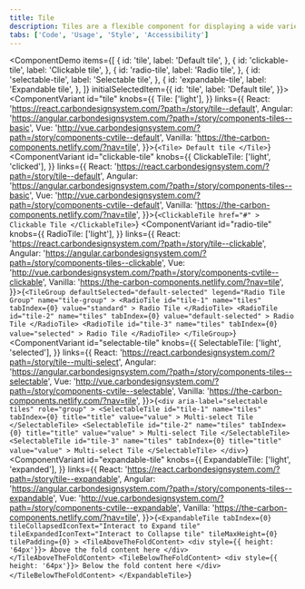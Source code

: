 ```yaml
---
title: Tile
description: Tiles are a flexible component for displaying a wide variety of content, including informational, getting started, how-to, next steps, and more.
tabs: ['Code', 'Usage', 'Style', 'Accessibility']
---
```


<ComponentDemo
  items={[
    {
      id: 'tile',
      label: 'Default tile',
    },
    {
      id: 'clickable-tile',
      label: 'Clickable tile',
    },
    {
      id: 'radio-tile',
      label: 'Radio tile',
    },
    {
      id: 'selectable-tile',
      label: 'Selectable tile',
    },
    {
      id: 'expandable-tile',
      label: 'Expandable tile',
    },
  ]}
  initialSelectedItem={{
    id: 'tile',
    label: 'Default tile',
  }}>
  <ComponentVariant
    id="tile"
    knobs={{
      Tile: ['light'],
    }}
    links={{
      React: 'https://react.carbondesignsystem.com/?path=/story/tile--default',
      Angular:
        'https://angular.carbondesignsystem.com/?path=/story/components-tiles--basic',
      Vue:
        'http://vue.carbondesignsystem.com/?path=/story/components-cvtile--default',
      Vanilla: 'https://the-carbon-components.netlify.com/?nav=tile',
    }}>{`
    <Tile>
      Default tile
    </Tile>
  `}</ComponentVariant>
  <ComponentVariant
    id="clickable-tile"
    knobs={{
      ClickableTile: ['light', 'clicked'],
    }}
    links={{
      React: 'https://react.carbondesignsystem.com/?path=/story/tile--default',
      Angular:
        'https://angular.carbondesignsystem.com/?path=/story/components-tiles--basic',
      Vue:
        'http://vue.carbondesignsystem.com/?path=/story/components-cvtile--default',
      Vanilla: 'https://the-carbon-components.netlify.com/?nav=tile',
    }}>{`
    <ClickableTile
      href="#"
    >
      Clickable Tile
    </ClickableTile>
  `}</ComponentVariant>
  <ComponentVariant
    id="radio-tile"
    knobs={{
      RadioTile: ['light'],
    }}
    links={{
      React:
        'https://react.carbondesignsystem.com/?path=/story/tile--clickable',
      Angular:
        'https://angular.carbondesignsystem.com/?path=/story/components-tiles--clickable',
      Vue:
        'http://vue.carbondesignsystem.com/?path=/story/components-cvtile--clickable',
      Vanilla: 'https://the-carbon-components.netlify.com/?nav=tile',
    }}>{`
    <TileGroup
      defaultSelected="default-selected"
      legend="Radio Tile Group"
      name="tile-group"
    >
      <RadioTile
        id="tile-1"
        name="tiles"
        tabIndex={0}
        value="standard"
      >
        Radio Tile
      </RadioTile>
      <RadioTile
        id="tile-2"
        name="tiles"
        tabIndex={0}
        value="default-selected"
      >
        Radio Tile
      </RadioTile>
      <RadioTile
        id="tile-3"
        name="tiles"
        tabIndex={0}
        value="selected"
      >
        Radio Tile
      </RadioTile>
    </TileGroup>
  `}</ComponentVariant>
  <ComponentVariant
    id="selectable-tile"
    knobs={{
      SelectableTile: ['light', 'selected'],
    }}
    links={{
      React:
        'https://react.carbondesignsystem.com/?path=/story/tile--multi-select',
      Angular:
        'https://angular.carbondesignsystem.com/?path=/story/components-tiles--selectable',
      Vue:
        'http://vue.carbondesignsystem.com/?path=/story/components-cvtile--selectable',
      Vanilla: 'https://the-carbon-components.netlify.com/?nav=tile',
    }}>{`
    <div
      aria-label="selectable tiles"
      role="group"
    >
      <SelectableTile
        id="tile-1"
        name="tiles"
        tabIndex={0}
        title="title"
        value="value"
      >
        Multi-select Tile
      </SelectableTile>
      <SelectableTile
        id="tile-2"
        name="tiles"
        tabIndex={0}
        title="title"
        value="value"
      >
        Multi-select Tile
      </SelectableTile>
      <SelectableTile
        id="tile-3"
        name="tiles"
        tabIndex={0}
        title="title"
        value="value"
      >
        Multi-select Tile
      </SelectableTile>
    </div>
  `}</ComponentVariant>
  <ComponentVariant
    id="expandable-tile"
    knobs={{
      ExpandableTile: ['light', 'expanded'],
    }}
    links={{
      React:
        'https://react.carbondesignsystem.com/?path=/story/tile--expandable',
      Angular:
        'https://angular.carbondesignsystem.com/?path=/story/components-tiles--expandable',
      Vue:
        'http://vue.carbondesignsystem.com/?path=/story/components-cvtile--expandable',
      Vanilla: 'https://the-carbon-components.netlify.com/?nav=tile',
    }}>{`
    <ExpandableTile
      tabIndex={0}
      tileCollapsedIconText="Interact to Expand tile"
      tileExpandedIconText="Interact to Collapse tile"
      tileMaxHeight={0}
      tilePadding={0}
    >
      <TileAboveTheFoldContent>
        <div style={{ height: '64px'}}>
          Above the fold content here
        </div>
      </TileAboveTheFoldContent>
      <TileBelowTheFoldContent>
        <div style={{ height: '64px'}}>
          Below the fold content here
        </div>
      </TileBelowTheFoldContent>
    </ExpandableTile>
  `}</ComponentVariant>
</ComponentDemo>
